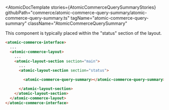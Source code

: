 

<Meta of={AtomicCommerceQuerySummaryStories} />

<AtomicDocTemplate
  stories={AtomicCommerceQuerySummaryStories}
  githubPath="commerce/atomic-commerce-query-summary/atomic-commerce-query-summary.ts"
  tagName="atomic-commerce-query-summary"
  className="AtomicCommerceQuerySummary"
>
This component is typically placed within the "status" section of the layout.
```html
<atomic-commerce-interface>
  ...
  <atomic-commerce-layout>
    ...
    <atomic-layout-section section="main">
      ...
      <atomic-layout-section section="status">

        <atomic-commerce-query-summary></atomic-commerce-query-summary>

      </atomic-layout-section>
    </atomic-layout-section>
  </atomic-commerce-layout>
</atomic-commerce-interface>
```
</AtomicDocTemplate>

